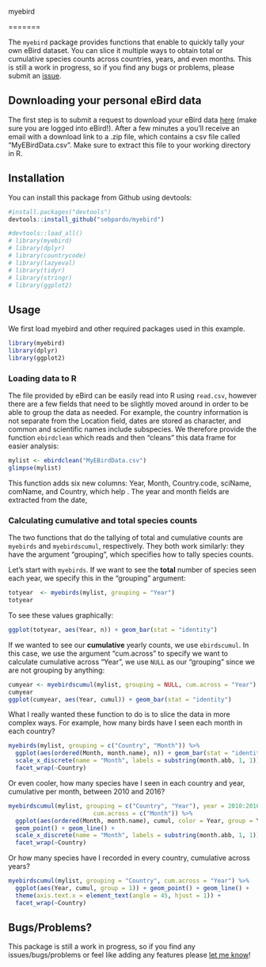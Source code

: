 myebird 

=======

The `myebird` package provides functions that enable to quickly tally your own eBird dataset. You can slice it multiple ways to obtain total or cumulative species counts across countries, years, and even months. This is still a work in progress, so if you find any bugs or problems, please submit an [issue](https://github.com/sebpardo/myebird/issues).

## Downloading your personal eBird data

The first step is to submit a request to download your eBird data [here](http://ebird.org/ebird/downloadMyData) (make sure you are logged into eBird!). After a few minutes a you'll receive an email with a download link to a .zip file, which contains a csv file called "MyEBirdData.csv". Make sure to extract this file to your working directory in R.

## Installation

You can install this package from Github using devtools:

```r
#install.packages("devtools")
devtools::install_github("sebpardo/myebird")
```

```r
#devtools::load_all()
# library(myebird)
# library(dplyr)
# library(countrycode)
# library(lazyeval)
# library(tidyr)
# library(stringr)
# library(ggplot2)
```

## Usage

We first load myebird and other required packages used in this example.

```r
library(myebird)
library(dplyr)
library(ggplot2)
```

### Loading data to R

The file provided by eBird can be easily read into R using `read.csv`, however there are a few fields that need to be slightly moved around in order to be able to group the data as needed. For example, the country information is not separate from the Location field, dates are stored as character, and common and scientific names include subspecies. We therefore provide the function `ebirdclean` which reads and then "cleans" this data frame for easier analysis:

```r
mylist <- ebirdclean("MyEBirdData.csv") 
glimpse(mylist)
```

This function adds six new columns: Year, Month, Country.code, sciName, comName, and Country, which help . The year and month fields are extracted from the date, 

### Calculating cumulative and total species counts 

The two functions that do the tallying of total and cumulative counts are `myebirds` and `myebirdscumul`, respectively. They both work similarly: they have the argument "grouping", which specifies how to tally species counts.

Let's start with `myebirds`. If we want to see the **total** number of species seen each year, we specify this in the "grouping" argument:


```r
totyear  <- myebirds(mylist, grouping = "Year")
totyear
```

To see these values graphically:

```r
ggplot(totyear, aes(Year, n)) + geom_bar(stat = "identity")
```

If we wanted to see our **cumulative** yearly counts, we use `ebirdscumul`. In this case, we use the argument "cum.across" to specify we want to calculate cumulative across "Year", we use `NULL` as our "grouping" since we are not grouping by anything:

```r
cumyear <- myebirdscumul(mylist, grouping = NULL, cum.across = "Year")
cumyear
ggplot(cumyear, aes(Year, cumul)) + geom_bar(stat = "identity")
```

What I really wanted these function to do is to slice the data in more complex ways. For example, how many birds have I seen each month in each country? 

```r
myebirds(mylist, grouping = c("Country", "Month")) %>%
  ggplot(aes(ordered(Month, month.name), n)) + geom_bar(stat = "identity") +
  scale_x_discrete(name = "Month", labels = substring(month.abb, 1, 1)) +
  facet_wrap(~Country)
```

Or even cooler, how many species have I seen in each country and year, cumulative per month, between 2010 and 2016?

```r
myebirdscumul(mylist, grouping = c("Country", "Year"), year = 2010:2016,
                        cum.across = c("Month")) %>%
  ggplot(aes(ordered(Month, month.name), cumul, color = Year, group = Year)) +
  geom_point() + geom_line() +
  scale_x_discrete(name = "Month", labels = substring(month.abb, 1, 1)) +
  facet_wrap(~Country)
```

Or how many species have I recorded in every country, cumulative across years?

```r
myebirdscumul(mylist, grouping = "Country", cum.across = "Year") %>%
  ggplot(aes(Year, cumul, group = 1)) + geom_point() + geom_line() +
  theme(axis.text.x = element_text(angle = 45, hjust = 1)) +
  facet_wrap(~Country)
```

## Bugs/Problems?

This package is still a work in progress, so if you find any issues/bugs/problems or feel like adding any features please [let me know](https://github.com/sebpardo/myebird/issues)!
